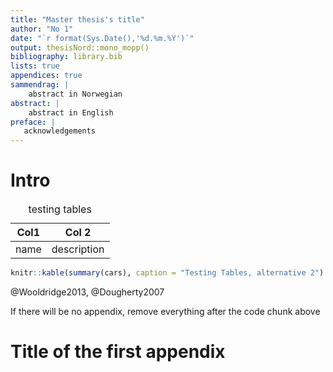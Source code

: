 ---
title: "Master thesis's title"
author: "No 1"
date: "`r format(Sys.Date(),'%d.%m.%Y')`"
output: thesisNord::mono_mopp()
bibliography: library.bib
lists: true
appendices: true
sammendrag: |
    abstract in Norwegian
abstract: |
    abstract in English
preface: |
   acknowledgements
---

<!-- If you want to write your MOPP in Norwegian, you should add `lang: nb` above -->


# Intro

| Col1  | Col 2      |
| ------|------------|
| name  | description|

Table: testing tables

```{r}
knitr::kable(summary(cars), caption = "Testing Tables, alternative 2")
```


\lipsum[2-20]

\begin{figure}
\includegraphics{resource/nordlogoen}
\caption{testin figure}
\end{figure}

@Wooldridge2013, @Dougherty2007


```{=latex}
\Appendices
```

<!-- If you have Appendices, create a new chapter with a desired appendix.-->
If there will be no appendix, remove everything after the code chunk above


# Title of the first appendix
